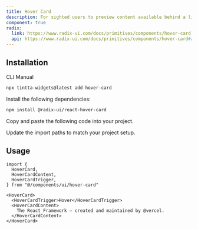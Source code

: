```yaml
---
title: Hover Card
description: For sighted users to preview content available behind a link.
component: true
radix:
  link: https://www.radix-ui.com/docs/primitives/components/hover-card
  api: https://www.radix-ui.com/docs/primitives/components/hover-card#api-reference
---
```


<ComponentPreview name="hover-card-demo" />

## Installation

<Tabs defaultValue="cli">

<TabsList>
  <TabsTrigger value="cli">CLI</TabsTrigger>
  <TabsTrigger value="manual">Manual</TabsTrigger>
</TabsList>
<TabsContent value="cli">

```bash
npx tintta-widgets@latest add hover-card
```

</TabsContent>

<TabsContent value="manual">

<Step>Install the following dependencies:</Step>

```bash
npm install @radix-ui/react-hover-card
```

<Steps>

<Step>Copy and paste the following code into your project.</Step>

<ComponentSource name="hover-card" />

<Step>Update the import paths to match your project setup.</Step>

</Steps>

</TabsContent>

</Tabs>

## Usage

```tsx
import {
  HoverCard,
  HoverCardContent,
  HoverCardTrigger,
} from "@/components/ui/hover-card"
```

```tsx
<HoverCard>
  <HoverCardTrigger>Hover</HoverCardTrigger>
  <HoverCardContent>
    The React Framework – created and maintained by @vercel.
  </HoverCardContent>
</HoverCard>
```

